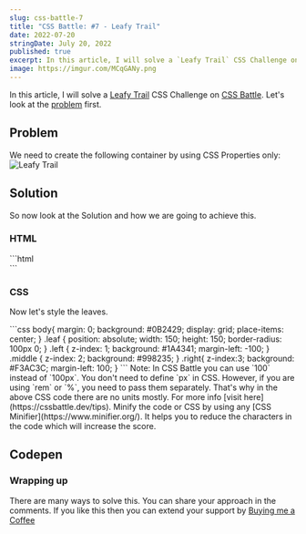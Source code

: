 ```yaml
---
slug: css-battle-7
title: "CSS Battle: #7 - Leafy Trail"
date: 2022-07-20
stringDate: July 20, 2022
published: true
excerpt: In this article, I will solve a `Leafy Trail` CSS Challenge on CSS Battle.
image: https://imgur.com/MCqGANy.png
---
```


In this article, I will solve a [Leafy Trail](https://cssbattle.dev/play/7) CSS Challenge on [CSS Battle](https://cssbattle.dev/). Let's look at the [problem](https://cssbattle.dev/play/7) first.

## Problem

We need to create the following container by using CSS Properties only:
![Leafy Trail](https://cssbattle.dev/targets/7.png)

## Solution

<YouTube id="st9QuSTtdJA" />

So now look at the Solution and how we are going to achieve this.

### HTML

<CodeTitle title="index.html" lang="html" />
```html
<div class="leaf left"></div>
<div class="leaf middle"></div>
<div class="leaf right"></div>
```

### CSS

Now let's style the leaves.

<CodeTitle title="styles.css" lang="css" />
```css
body{
  margin: 0;
  background: #0B2429;
  display: grid;
  place-items: center;
}   
.leaf {
  position: absolute;
  width: 150;
  height: 150;
  border-radius: 100px 0;
} 
.left {
  z-index: 1;
  background: #1A4341;
  margin-left: -100;
}
.middle {
  z-index: 2;
  background: #998235;
} 
.right{
  z-index:3;
  background: #F3AC3C;
  margin-left: 100;
}
```

<Tip id="1">
  Note: In CSS Battle you can use `100` instead of `100px`. You don't need to define `px` in CSS. However, if you are using `rem` or `%`, you need to pass them separately. That's why in the above CSS code there are no units mostly. For more info [visit here](https://cssbattle.dev/tips).
</Tip>

<Tip id="2">
  Minify the code or CSS by using any [CSS Minifier](https://www.minifier.org/). It helps you to reduce the characters in the code which will increase the score.
</Tip>


## Codepen

<Codepen id="Vwbjvrq" />

### Wrapping up
There are many ways to solve this. You can share your approach in the comments. If you like this then you can extend your support by [Buying me a Coffee](https://buymeacoffee.com/j471n)



<NextAndPreviousButton
  prevHref="/blogs/css-battle-6"
  prevTitle="CSS Battle: #6 - Missing Slice"
  nextHref="/blogs/css-battle-8"
  nextTitle="CSS Battle: #8 - Forking Crazy"
/>
